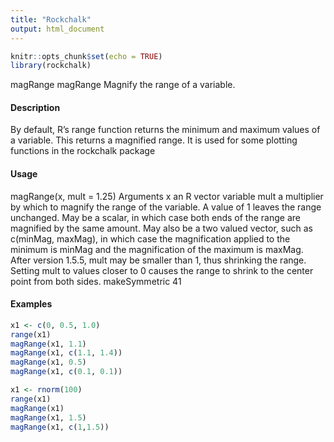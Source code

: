 ```yaml
---
title: "Rockchalk"
output: html_document
---
```


```r
knitr::opts_chunk$set(echo = TRUE)
library(rockchalk)
```

magRange magRange Magnify the range of a variable.

#### Description

By default, R’s range function returns the minimum and maximum values of a variable. This returns
a magnified range. It is used for some plotting functions in the rockchalk package

#### Usage

magRange(x, mult = 1.25)
Arguments
x an R vector variable
mult a multiplier by which to magnify the range of the variable. A value of 1 leaves
the range unchanged. May be a scalar, in which case both ends of the range
are magnified by the same amount. May also be a two valued vector, such as
c(minMag, maxMag), in which case the magnification applied to the minimum
is minMag and the magnification of the maximum is maxMag. After version
1.5.5, mult may be smaller than 1, thus shrinking the range. Setting mult to
values closer to 0 causes the range to shrink to the center point from both sides.
makeSymmetric 41

#### Examples
```r
x1 <- c(0, 0.5, 1.0)
range(x1)
magRange(x1, 1.1)
magRange(x1, c(1.1, 1.4))
magRange(x1, 0.5)
magRange(x1, c(0.1, 0.1))
```
```r
x1 <- rnorm(100)
range(x1)
magRange(x1)
magRange(x1, 1.5)
magRange(x1, c(1,1.5))
```